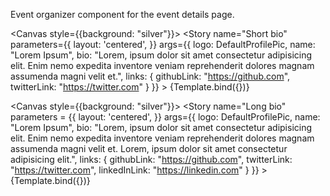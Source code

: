 
<Meta title="ui/EventOrganizer" component={EventOrganizer}/>


Event organizer component for the event details page.

<Canvas style={{background: "silver"}}>
    <Story
        name="Short bio"
        parameters={{
            layout: 'centered',
        }}
        args={{
            logo: DefaultProfilePic,
            name: "Lorem Ipsum",
            bio: "Lorem, ipsum dolor sit amet consectetur adipisicing elit. Enim nemo expedita inventore veniam reprehenderit dolores magnam assumenda magni velit et.",
            links: {
                githubLink: "https://github.com",
                twitterLink: "https://twitter.com"
            }
        }}
    >
        {Template.bind({})}
    </Story>
</Canvas>

<Canvas style={{background: "silver"}}>
    <Story
        name="Long bio"
        parameters =  {{
            layout: 'centered',
        }}
        args={{
            logo: DefaultProfilePic,
            name: "Lorem Ipsum",
            bio: "Lorem, ipsum dolor sit amet consectetur adipisicing elit. Enim nemo expedita inventore veniam reprehenderit dolores magnam assumenda magni velit et. Lorem, ipsum dolor sit amet consectetur adipisicing elit.",
            links: {
                githubLink: "https://github.com",
                twitterLink: "https://twitter.com",
                linkedInLink: "https://linkedin.com"
            }
        }}
    >
        {Template.bind({})}
    </Story>
</Canvas>